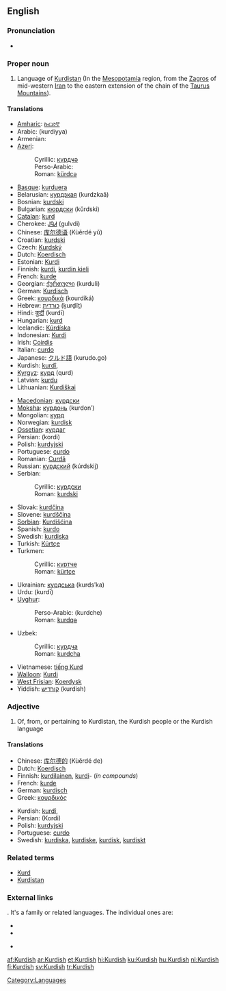 {{interwiktionary|code=ku}}
==English==
{{wikipedia}}

===Pronunciation===
* {{audio|en-us-Kurdish.ogg|Audio (US)}}

===Proper noun===
{{en-proper noun}}

# Language of [[Kurdistan]] (In the [[Mesopotamia]] region, from the [[Zagros]] of mid-western [[Iran]] to the eastern extension of the chain of the [[Taurus Mountains]]).

====Translations====
{{trans-top|language of Kurdistan}}
* [[Amharic]]: [[ኩርድኛ]]
* Arabic: {{Arab|[[كردية]]}} (kurdíyya) {{f}}
* Armenian: {{t|hy|քրդերեն|sc=Armn|tr=k’rderen}}
* [[Azeri]]:
*: Cyrillic: [[күрдҹә]]
*: Perso-Arabic: {{fa-Arab|[[کوردجه]]}}
*: Roman: [[kürdcə]]
* [[Basque]]: [[kurduera]]
* Belarusian: [[курдзкая]] (kurdzkaǎ)
* Bosnian: [[kurdski]] {{m}}
* Bulgarian: [[кюрдски]] (kǔrdski)
* [[Catalan]]: [[kurd]]
* Cherokee: [[ᎫᎸᏗ]] (gulvdi)
* Chinese: [[库尔德语]] (Kùěrdé yǔ)
* Croatian: [[kurdski]] {{m}}
* Czech: [[Kurdský]]
* Dutch: [[Koerdisch]] {{n}}
* Estonian: [[Kurdi]]
* Finnish: [[kurdi#Finnish|kurdi]], [[kurdin kieli]]
* French: [[kurde]] {{m}}
* Georgian: [[ქურთული]] (kurduli)
* German: [[Kurdisch]]
* Greek: [[κουρδικά]] (kourdiká)
* Hebrew: [[כורדית]] (ḵurḏīṯ)
* Hindi: [[कुर्दी]] (kurdī) {{f}}
* Hungarian: [[kurd]]
* Icelandic: [[Kúrdíska]]
* Indonesian: [[Kurdi]]
* Irish: [[Coirdis]]
* Italian: [[curdo]]
* Japanese: [[クルド語]] (kurudo.go)
* Kurdish: [[kurdî]], {{ku-Arab|[[کوردی]]}}
* [[Kyrgyz]]: [[курд]] (qurd)
* Latvian: [[kurdu]]
* Lithuanian: [[Kurdiškai]]
{{trans-mid}}
* [[Macedonian]]: [[курдски]] {{m}}
* [[Moksha]]: [[курдонь]] (kurdonʹ)
* Mongolian: [[курд]]
* Norwegian: [[kurdisk]]
* [[Ossetian]]: [[курдаг]]
* Persian: {{fa-Arab|[[کردی]]}} (kordi)
* Polish: [[kurdyjski]]
* Portuguese: [[curdo]] {{m}}
* Romanian: [[Curdă]]
* Russian: [[курдский]] (kúrdskij) {{m}}
* Serbian:
*: Cyrillic: [[курдски]] {{m}}
*: Roman: [[kurdski]] {{m}}
* Slovak: [[kurdčina]]
* Slovene: [[kurdščina]]
* [[Sorbian]]: [[Kurdišćina]]
* Spanish: [[kurdo]]
* Swedish: [[kurdiska]]
* Turkish: [[Kürtçe]]
* Turkmen:
*: Cyrillic: [[күртче]]
*: Roman: [[kürtçe]]
* Ukrainian: [[курдська]] (kurdsʹka)
* Urdu: {{ur-Arab|[[کردی]]}} (kurdī) {{f}}
* [[Uyghur]]:
*: Perso-Arabic: {{fa-Arab|[[كۇردچە]]}} (kurdche)
*: Roman: [[kurdqə]]
* Uzbek:
*: Cyrillic: [[курдча]]
*: Roman: [[kurdcha]]
* Vietnamese: [[tiếng Kurd]]
* [[Walloon]]: [[Kurdi]]
* [[West Frisian]]: [[Koerdysk]]
* Yiddish: [[קורדיש]] (kurdish)
{{trans-bottom}}

===Adjective===
{{en-adj|-}}

# Of, from, or pertaining to Kurdistan, the Kurdish people or the Kurdish language

====Translations====
{{trans-top|of, from, or pertaining to Kurdistan, the Kurdish people or the Kurdish language}}
* Chinese: [[库尔德的]] (Kùěrdé de)
* Dutch: [[Koerdisch]]
* Finnish: [[kurdilainen]], [[kurdi#Finnish|kurdi]]- (''in compounds'')
* French: [[kurde]]
* German: [[kurdisch]]
* Greek: [[κουρδικός]]
{{trans-mid}}
* Kurdish: [[kurdî]], {{ku-Arab|[[کوردی]]}}
* Persian: {{fa-Arab|[[کردی]]}} (Kordi)
* Polish: [[kurdyjski]] {{m}}
* Portuguese: [[curdo]]
* Swedish: [[kurdiska]], [[kurdiske]], [[kurdisk]], [[kurdiskt]]
{{trans-bottom}}

===Related terms===
* [[Kurd]]
* [[Kurdistan]]

===External links===
{{ISO 639|3code=kur|1code=ku}}. It's a family or related languages. The individual ones are:
{{top2}}
* {{ethnologue|lang=Central Kurdish|code=ckb}}
* {{ethnologue|lang=Northern  Kurdish|code=kmr}}
{{mid2}}
* {{ethnologue|lang=Southern  Kurdish|code=sdh}}
{{bottom}}

[[Category:Languages]]

[[af:Kurdish]]
[[ar:Kurdish]]
[[et:Kurdish]]
[[hi:Kurdish]]
[[ku:Kurdish]]
[[hu:Kurdish]]
[[nl:Kurdish]]
[[fi:Kurdish]]
[[sv:Kurdish]]
[[tr:Kurdish]]